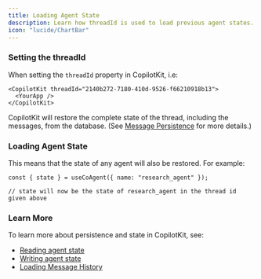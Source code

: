 ```yaml
---
title: Loading Agent State
description: Learn how threadId is used to load previous agent states.
icon: "lucide/ChartBar"
---
```


### Setting the threadId

When setting the `threadId` property in CopilotKit, i.e:

```tsx
<CopilotKit threadId="2140b272-7180-410d-9526-f66210918b13">
  <YourApp />
</CopilotKit>
```

CopilotKit will restore the complete state of the thread, including the messages, from the database.
(See [Message Persistence](/crewai-flows/persistence/message-persistence) for more details.)

### Loading Agent State

This means that the state of any agent will also be restored. For example:

```tsx
const { state } = useCoAgent({ name: "research_agent" });

// state will now be the state of research_agent in the thread id given above
```

### Learn More

To learn more about persistence and state in CopilotKit, see:

- [Reading agent state](/crewai-flows/shared-state/in-app-agent-read)
- [Writing agent state](/crewai-flows/shared-state/in-app-agent-write)
- [Loading Message History](/crewai-flows/persistence/loading-message-history)
